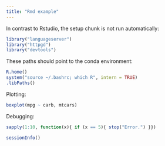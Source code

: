 ```yaml
---
title: "Rmd example"
---
```



In contrast to Rstudio, the setup chunk is not run automatically:
```r
library("languageserver")
library("httpgd")
library("devtools")
```


These paths should point to the conda environment:
```r
R.home()
system("source ~/.bashrc; which R", intern = TRUE)
.libPaths()
```

Plotting:
```r
boxplot(mpg ~ carb, mtcars)
```


Debugging:
```r
sapply(1:10, function(x){ if (x == 5){ stop("Error.") }})

```


```r
sessionInfo()
```


